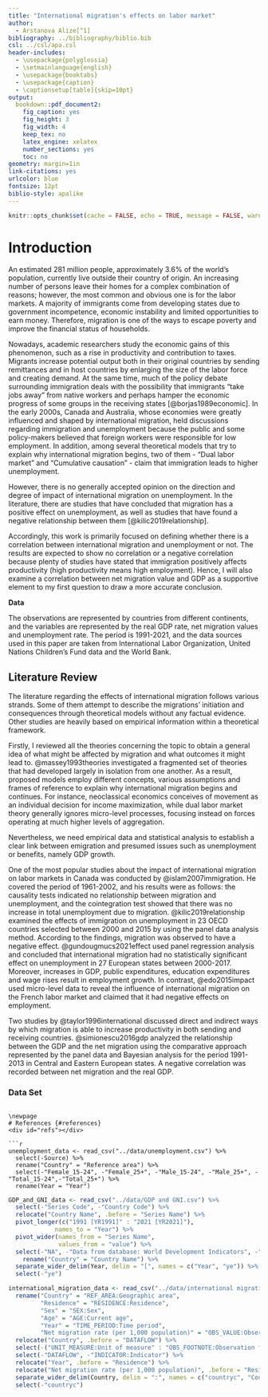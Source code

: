 ```yaml
---
title: "International migration's effects on labor market"
author: 
  - Arstanova Alize[^1]
bibliography: ../bibliography/biblio.bib
csl: ../csl/apa.csl
header-includes:
  - \usepackage{polyglossia}
  - \setmainlanguage{english}
  - \usepackage{booktabs}
  - \usepackage{caption} 
  - \captionsetup[table]{skip=10pt}
output:
  bookdown::pdf_document2:
    fig_caption: yes
    fig_height: 3
    fig_width: 4
    keep_tex: no
    latex_engine: xelatex
    number_sections: yes
    toc: no
geometry: margin=1in
link-citations: yes
urlcolor: blue
fontsize: 12pt
biblio-style: apalike
---
```

```r
knitr::opts_chunk$set(cache = FALSE, echo = TRUE, message = FALSE, warning = FALSE)
```

<!-- ======================================================================= -->
<!-- ============================== FOOTNOTES ============================== -->
<!-- ======================================================================= -->
[^1]:21080629, [Github Repo](https://github.com/AlizeArstanova/Midterm.git) 

# Introduction
An estimated 281 million people, approximately 3.6% of the world’s population, currently live outside their country of origin. An increasing number of persons leave their homes for a complex combination of reasons; however, the most common and obvious one is for the labor markets. A majority of immigrants come from developing states due to government incompetence, economic instability and limited opportunities to earn money. Therefore, migration is one of the ways to escape poverty and improve the financial status of households. 

Nowadays, academic researchers study the economic gains of this phenomenon, such as a rise in productivity and contribution to taxes. Migrants increase potential output both in their original countries by sending remittances and in host countries by enlarging the size of the labor force and creating demand. At the same time, much of the policy debate surrounding immigration deals with the possibility that immigrants “take jobs away” from native workers and perhaps hamper the economic progress of some groups in the receiving states [@borjas1989economic]. In the early 2000s, Canada and Australia, whose economies were greatly influenced and shaped by international migration, held discussions regarding immigration and unemployment because the public and some policy-makers believed that foreign workers were responsible for low employment. In addition, among several theoretical models that try to explain why international migration begins, two of them - "Dual labor market" and "Cumulative causation" - claim that immigration leads to higher unemployment. 

However, there is no generally accepted opinion on the direction and degree of impact of international migration on unemployment. In the literature, there are studies that have concluded that migration has a positive effect on unemployment, as well as studies that have found a negative relationship between them [@kilic2019relationship]. 

Accordingly, this work is primarily focused on defining whether there is a correlation between international migration and unemployment or not. The results are expected to show no correlation or a negative correlation because plenty of studies have stated that immigration positively affects productivity (high productivity means high employment). Hence, I will also examine a correlation between net migration value and GDP as a supportive element to my first question to draw a more accurate conclusion. 
 

**Data**

The observations are represented by countries from different continents, and the variables are represented by the real GDP rate, net migration values and unemployment rate. The period is 1991-2021, and the data sources used in this paper are taken from International Labor Organization, United Nations Children’s Fund data and the World Bank. 



## Literature Review
The literature regarding the effects of international migration follows various strands. Some of them attempt to describe the migrations’ initiation and consequences through theoretical models without any factual evidence. Other studies are heavily based on empirical information within a theoretical framework. 

Firstly, I reviewed all the theories concerning the topic to obtain a general idea of what might be affected by migration and what outcomes it might lead to. @massey1993theories investigated a fragmented set of theories that had developed largely in isolation from one another. As a result, proposed models employ different concepts, various assumptions and frames of reference to explain why international migration begins and continues. For instance, neoclassical economics conceives of movement as an individual decision for income maximization, while dual labor market theory generally ignores micro-level processes, focusing instead on forces operating at much higher levels of aggregation.

Nevertheless, we need empirical data and statistical analysis to establish a clear link between emigration and presumed issues such as unemployment or benefits, namely GDP growth. 

One of the most popular studies about the impact of international migration on labor markets in Canada was conducted by @islam2007immigration. He covered the period of 1961-2002, and his results were as follows: the causality tests indicated no relationship between migration and unemployment, and the cointegration test showed that there was no increase in total unemployment due to migration. @kilic2019relationship examined the effects of immigration on unemployment in 23 OECD countries selected between 2000 and 2015 by using the panel data analysis method. According to the findings, migration was observed to have a negative effect. @gundougmucs2021effect used panel regression analysis and concluded that international migration had no statistically significant effect on unemployment in 27 European states between 2000-2017. Moreover, increases in GDP, public expenditures, education expenditures and wage rises result in employment growth. In contrast, @edo2015impact used micro-level data to reveal the influence of international migration on the French labor market and claimed that it had negative effects on employment. 

Two studies by @taylor1996international discussed direct and indirect ways by which migration is able to increase productivity in both sending and receiving countries. @simionescu2016gdp analyzed the relationship between the GDP and the net migration using the comparative approach represented by the panel data and Bayesian analysis for the period 1991-2013 in Central and Eastern European states. A negative correlation was recorded between net migration and the real GDP. 



### Data Set
```

\newpage
# References {#references}
<div id="refs"></div>

```r
unemployment_data <- read_csv("../data/unemployment.csv") %>%
  select(-Source) %>% 
  rename("Country" = "Reference area") %>% 
  select(-"Female_15-24", -"Female_25+", -"Male_15-24", -"Male_25+", -"Total_15-24",-"Total_25+") %>% 
  rename(Year = "Year")
```
```r
GDP_and_GNI_data <- read_csv("../data/GDP and GNI.csv") %>% 
  select(-"Series Code", -"Country Code") %>% 
  relocate("Country Name", .before = "Series Name") %>%
  pivot_longer(c("1991 [YR1991]" : "2021 [YR2021]"),
             names_to = "Year") %>% 
  pivot_wider(names_from = "Series Name",
              values_from = "value") %>% 
  select(-"NA", -"Data from database: World Development Indicators", -"Last Updated: 03/01/2023") %>%
    rename("Country" = "Country Name") %>% 
  separate_wider_delim(Year, delim = "[", names = c("Year", "ye")) %>% 
  select(-"ye")
```
```r
international_migration_data <- read_csv("../data/international migration.csv") %>% 
  rename("Country" = "REF_AREA:Geographic area",
         "Residence" = "RESIDENCE:Residence",
         "Sex" = "SEX:Sex", 
         "Age" = "AGE:Current age",
         "Year" = "TIME_PERIOD:Time period",
         "Net migration rate (per 1,000 population)" = "OBS_VALUE:Observation Value") %>% 
  relocate("Country", .before = "DATAFLOW") %>% 
  select(-("UNIT_MEASURE:Unit of measure" : "OBS_FOOTNOTE:Observation footnote")) %>% 
  select(-"DATAFLOW", -"INDICATOR:Indicator") %>% 
  relocate("Year", .before = "Residence") %>% 
  relocate("Net migration rate (per 1,000 population)", .before = "Residence") %>% 
  separate_wider_delim(Country, delim = ":", names = c("countryc", "Country")) %>% 
  select(-"countryc")
```





